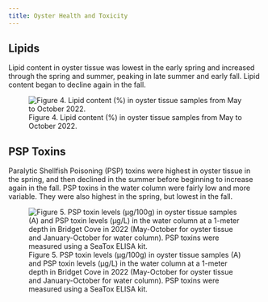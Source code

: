 ```yaml
---
title: Oyster Health and Toxicity
---
```


## Lipids

Lipid content in oyster tissue was lowest in the early spring and increased through the spring and summer, peaking in late summer and early fall. Lipid content began to decline again in the fall.

![Figure 4. Lipid content (%) in oyster tissue samples from May to October 2022.](https://github.com/afscmariculture/oyster_report/assets/67389727/5fb834ab-2f34-4030-912f-599c24abbe3d)

## PSP Toxins

Paralytic Shellfish Poisoning (PSP) toxins were highest in oyster tissue in the spring, and then declined in the summer before beginning to increase again in the fall. PSP toxins in the water column were fairly low and more variable. They were also highest in the spring, but lowest in the fall.

![Figure 5. PSP toxin levels (µg/100g) in oyster tissue samples (A) and PSP toxin levels (µg/L) in the water column at a 1-meter depth in Bridget Cove in 2022 (May-October for oyster tissue and January-October for water column). PSP toxins were measured using a SeaTox ELISA kit.](https://github.com/afscmariculture/oyster_report/assets/67389727/120c8a81-3852-4a3a-9c01-5b9332883a82)
